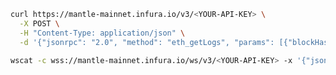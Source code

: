 
<Tabs>
  <TabItem value="cURL">

```bash
curl https://mantle-mainnet.infura.io/v3/<YOUR-API-KEY> \
  -X POST \
  -H "Content-Type: application/json" \
  -d '{"jsonrpc": "2.0", "method": "eth_getLogs", "params": [{"blockHash": "0x7c5a35e9cb3e8ae0e221ab470abae9d446c3a5626ce6689fc777dcffcab52c70", "topics":["0x241ea03ca20251805084d27d4440371c34a0b85ff108f6bb5611248f73818b80"]}], "id": 1}'
```

  </TabItem>
  <TabItem value="WSS">

```bash
wscat -c wss://mantle-mainnet.infura.io/ws/v3/<YOUR-API-KEY> -x '{"jsonrpc": "2.0", "method": "eth_getLogs", "params": [{"blockHash": "0x7c5a35e9cb3e8ae0e221ab470abae9d446c3a5626ce6689fc777dcffcab52c70", "topics":["0x241ea03ca20251805084d27d4440371c34a0b85ff108f6bb5611248f73818b80"]}], "id":1}'
```

  </TabItem>
</Tabs>
